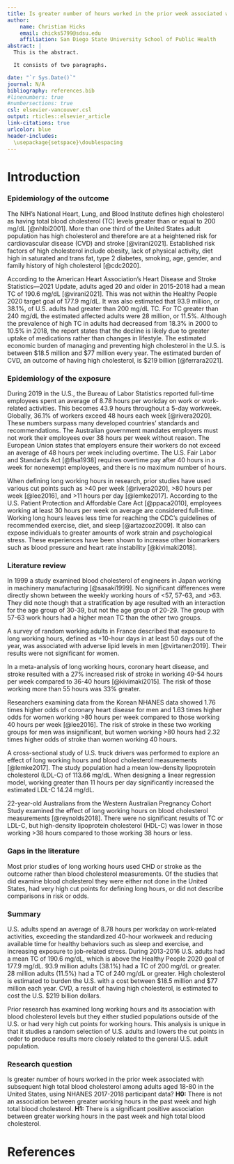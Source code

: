 ```yaml
---
title: Is greater number of hours worked in the prior week associated with high total blood cholesterol among men and women ages 18-80 from NHANES 2017-2018 participants of the United States?
author:
    name: Christian Hicks
    email: chicks5799@sdsu.edu
    affiliation: San Diego State University School of Public Health
abstract: |
  This is the abstract.

  It consists of two paragraphs.

date: "`r Sys.Date()`"
journal: N/A
bibliography: references.bib
#linenumbers: true
#numbersections: true
csl: elsevier-vancouver.csl
output: rticles::elsevier_article
link-citations: true
urlcolor: blue
header-includes:
  \usepackage{setspace}\doublespacing
---
```


Introduction
==========================

### Epidemiology of the outcome

The NIH’s National Heart, Lung, and Blood Institute defines high cholesterol as having total blood cholesterol (TC) levels greater than or equal to 200 mg/dL [@nhlbi2001]. More than one third of the United States adult population has high cholesterol and therefore are at a heightened risk for cardiovascular disease (CVD) and stroke [@virani2021]. Established risk factors of high cholesterol include obesity, lack of physical activity, diet high in saturated and trans fat, type 2 diabetes, smoking, age, gender, and family history of high cholesterol [@cdc2020].

According to the American Heart Association’s Heart Disease and Stroke Statistics—2021 Update, adults aged 20 and older in 2015-2018 had a mean TC of 190.6 mg/dL [@virani2021]. This was not within the Healthy People 2020 target goal of 177.9 mg/dL. It was also estimated that 93.9 million, or 38.1%, of U.S. adults had greater than 200 mg/dL TC. For TC greater than 240 mg/dL the estimated affected adults were 28 million, or 11.5%. Although the prevalence of high TC in adults had decreased from 18.3% in 2000 to 10.5% in 2018, the report states that the decline is likely due to greater uptake of medications rather than changes in lifestyle. The estimated economic burden of managing and preventing high cholesterol in the U.S. is between $18.5 million and $77 million every year. The estimated burden of CVD, an outcome of having high cholesterol, is $219 billion [@ferrara2021].


### Epidemiology of the exposure

During 2019 in the U.S., the Bureau of Labor Statistics reported full-time employees spent an average of 8.78 hours per workday on work or work-related activities. This becomes 43.9 hours throughout a 5-day workweek. Globally, 36.1% of workers exceed 48 hours each week [@rivera2020]. These numbers surpass many developed countries’ standards and recommendations. The Australian government mandates employers must not work their employees over 38 hours per week without reason. The European Union states that employers ensure their workers do not exceed an average of 48 hours per week including overtime. The U.S. Fair Labor and Standards Act [@flsa1938] requires overtime pay after 40 hours in a week for nonexempt employees, and there is no maximum number of hours.

When defining long working hours in research, prior studies have used various cut points such as >40 per week [@rivera2020], >80 hours per week [@lee2016], and >11 hours per day [@lemke2017]. According to the U.S. Patient Protection and Affordable Care Act [@ppaca2010], employees working at least 30 hours per week on average are considered full-time. Working long hours leaves less time for reaching the CDC’s guidelines of recommended exercise, diet, and sleep [@artazcoz2009]. It also can expose individuals to greater amounts of work strain and psychological stress. These experiences have been shown to increase other biomarkers such as blood pressure and heart rate instability [@kivimaki2018].

### Literature review

In 1999 a study examined blood cholesterol of engineers in Japan working in machinery manufacturing [@sasaki1999]. No significant differences were directly shown between the weekly working hours of <57, 57-63, and >63. They did note though that a stratification by age resulted with an interaction for the age group of 30-39, but not the age group of 20-29. The group with 57-63 work hours had a higher mean TC than the other two groups.

A survey of random working adults in France described that exposure to long working hours, defined as +10-hour days in at least 50 days out of the year, was associated with adverse lipid levels in men [@virtanen2019]. Their results were not significant for women.

In a meta-analysis of long working hours, coronary heart disease, and stroke resulted with a 27% increased risk of stroke in working 49-54 hours per week compared to 36-40 hours [@kivimaki2015]. The risk of those working more than 55 hours was 33% greater.

Researchers examining data from the Korean NHANES data showed 1.76 times higher odds of coronary heart disease for men and 1.63 times higher odds for women working >80 hours per week compared to those working 40 hours per week [@lee2016]. The risk of stroke in these two working groups for men was insignificant, but women working >80 hours had 2.32 times higher odds of stroke than women working 40 hours.

A cross-sectional study of U.S. truck drivers was performed to explore an effect of long working hours and blood cholesterol measurements [@lemke2017]. The study population had a mean low-density lipoprotein cholesterol (LDL-C) of 113.66 mg/dL. When designing a linear regression model, working greater than 11 hours per day significantly increased the estimated LDL-C 14.24 mg/dL.

22-year-old Australians from the Western Australian Pregnancy Cohort Study examined the effect of long working hours on blood cholesterol measurements [@reynolds2018]. There were no significant results of TC or LDL-C, but high-density lipoprotein cholesterol (HDL-C) was lower in those working >38 hours compared to those working 38 hours or less.

### Gaps in the literature

Most prior studies of long working hours used CHD or stroke as the outcome rather than blood cholesterol measurements. Of the studies that did examine blood cholesterol they were either not done in the United States, had very high cut points for defining long hours, or did not describe comparisons in risk or odds.

### Summary

U.S. adults spend an average of 8.78 hours per workday on work-related activities, exceeding the standardized 40-hour workweek and reducing available time for healthy behaviors such as sleep and exercise, and increasing exposure to job-related stress. During 2013-2016 U.S. adults had a mean TC of 190.6 mg/dL, which is above the Healthy People 2020 goal of 177.9 mg/dL. 93.9 million adults (38.1%) had a TC of 200 mg/dL or greater. 28 million adults (11.5%) had a TC of 240 mg/dL or greater. High cholesterol is estimated to burden the U.S. with a cost between $18.5 million and $77 million each year. CVD, a result of having high cholesterol, is estimated to cost the U.S. $219 billion dollars.

Prior research has examined long working hours and its association with blood cholesterol levels but they either studied populations outside of the U.S. or had very high cut points for working hours. This analysis is unique in that it studies a random selection of U.S. adults and lowers the cut points in order to produce results more closely related to the general U.S. adult population.

### Research question

Is greater number of hours worked in the prior week associated with subsequent high total blood cholesterol among adults aged 18-80 in the United States, using NHANES 2017-2018 participant data? **H0:** There is not an association between greater working hours in the past week and high total blood cholesterol. **H1:** There is a significant positive association between greater working hours in the past week and high total blood cholesterol.

References {#references .unnumbered}
==========
